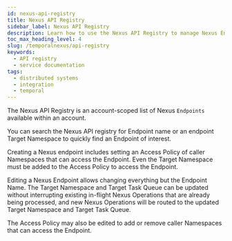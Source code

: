 ```yaml
---
id: nexus-api-registry
title: Nexus API Registry
sidebar_label: Nexus API Registry
description: Learn how to use the Nexus API Registry to manage Nexus Endpoints. 
toc_max_heading_level: 4
slug: /temporalnexus/api-registry
keywords:
  - API registry
  - service documentation
tags:
  - distributed systems
  - integration
  - temporal
---
```


The Nexus API Registry is an account-scoped list of Nexus `Endpoints` available within an account.

You can search the Nexus API registry for Endpoint name or an endpoint Target Namespace to quickly find an Endpoint of interest.

Creating a Nexus endpoint includes setting an Access Policy of caller Namespaces that can access the Endpoint. Even the Target Namespace must be added to the Access Policy to access the Endpoint. 

Editing a Nexus Endpoint allows changing everything but the Endpoint Name. The Target Namespace and Target Task Queue can be updated without interrupting existing in-flight Nexus Operations that are already being processed, and new Nexus Operations will be routed to the updated Target Namespace and Target Task Queue.

The Access Policy may also be edited to add or remove caller Namespaces that can access the Endpoint.